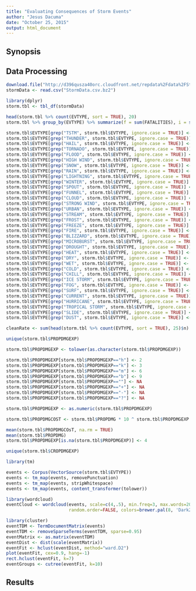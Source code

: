 ```yaml
---
title: "Evaluating Consequences of Storm Events"
author: "Jesus Dacuma"
date: "October 25, 2015"
output: html_document
---
```


## Synopsis

## Data Processing

```r
download.file("http://d396qusza40orc.cloudfront.net/repdata%2Fdata%2FStormData.csv.bz2", "StormData.csv.bz2")
stormData <- read.csv("StormData.csv.bz2")

library(dplyr)
storm.tbl <- tbl_df(stormData)
```

```r
head(storm.tbl %>% count(EVTYPE, sort = TRUE), 20)
storm.tbl %>% group_by(EVTYPE) %>% summarize(f = sum(FATALITIES), i = sum(INJURIES)) %>% arrange(desc(f), desc(i))

storm.tbl$EVTYPE[grep("TSTM", storm.tbl$EVTYPE, ignore.case = TRUE)] <- "TSTM WIND"
storm.tbl$EVTYPE[grep("THUNDER", storm.tbl$EVTYPE, ignore.case = TRUE)] <- "TSTM WIND"
storm.tbl$EVTYPE[grep("HAIL", storm.tbl$EVTYPE, ignore.case = TRUE)] <- "HAIL"
storm.tbl$EVTYPE[grep("TORNADO", storm.tbl$EVTYPE, ignore.case = TRUE)] <- "TORNADO"
storm.tbl$EVTYPE[grep("FLOOD", storm.tbl$EVTYPE, ignore.case = TRUE)] <- "FLOOD"
storm.tbl$EVTYPE[grep("HIGH WIND", storm.tbl$EVTYPE, ignore.case = TRUE)] <- "HIGH WIND"
storm.tbl$EVTYPE[grep("SNOW", storm.tbl$EVTYPE, ignore.case = TRUE)] <- "SNOW"
storm.tbl$EVTYPE[grep("RAIN", storm.tbl$EVTYPE, ignore.case = TRUE)] <- "RAIN"
storm.tbl$EVTYPE[grep("LIGHTNING", storm.tbl$EVTYPE, ignore.case = TRUE)] <- "LIGHTNING"
storm.tbl$EVTYPE[grep("WINTER", storm.tbl$EVTYPE, ignore.case = TRUE)] <- "WINTER STORM"
storm.tbl$EVTYPE[grep("SPOUT", storm.tbl$EVTYPE, ignore.case = TRUE)] <- "WATERSPOUT"
storm.tbl$EVTYPE[grep("FUNNEL", storm.tbl$EVTYPE, ignore.case = TRUE)] <- "FUNNEL CLOUD"
storm.tbl$EVTYPE[grep("CLOUD", storm.tbl$EVTYPE, ignore.case = TRUE)] <- "FUNNEL CLOUD"
storm.tbl$EVTYPE[grep("STRONG WIND", storm.tbl$EVTYPE, ignore.case = TRUE)] <- "STRONG WIND"
storm.tbl$EVTYPE[grep("URBAN", storm.tbl$EVTYPE, ignore.case = TRUE)] <- "URBAN/SML STREAM FLD"
storm.tbl$EVTYPE[grep("STREAM", storm.tbl$EVTYPE, ignore.case = TRUE)] <- "URBAN/SML STREAM FLD"
storm.tbl$EVTYPE[grep("FROST", storm.tbl$EVTYPE, ignore.case = TRUE)] <- "FROST/FREEZE"
storm.tbl$EVTYPE[grep("FREEZE", storm.tbl$EVTYPE, ignore.case = TRUE)] <- "FROST/FREEZE"
storm.tbl$EVTYPE[grep("FIRE", storm.tbl$EVTYPE, ignore.case = TRUE)] <- "WILDFIRE"
storm.tbl$EVTYPE[grep("BLIZZARD", storm.tbl$EVTYPE, ignore.case = TRUE)] <- "BLIZZARD"
storm.tbl$EVTYPE[grep("MICROBURST", storm.tbl$EVTYPE, ignore.case = TRUE)] <- "MICROBURST"
storm.tbl$EVTYPE[grep("DROUGHT", storm.tbl$EVTYPE, ignore.case = TRUE)] <- "DROUGHT/EXCESSIVE HEAT"
storm.tbl$EVTYPE[grep("HEAT", storm.tbl$EVTYPE, ignore.case = TRUE)] <- "DROUGHT/EXCESSIVE HEAT"
storm.tbl$EVTYPE[grep("DRY", storm.tbl$EVTYPE, ignore.case = TRUE)] <- "DROUGHT/EXCESSIVE HEAT"
storm.tbl$EVTYPE[grep("WET", storm.tbl$EVTYPE, ignore.case = TRUE)] <- "UNSEASONABLY WET"
storm.tbl$EVTYPE[grep("COLD", storm.tbl$EVTYPE, ignore.case = TRUE)] <- "EXTREME COLD/WIND CHILL"
storm.tbl$EVTYPE[grep("CHILL", storm.tbl$EVTYPE, ignore.case = TRUE)] <- "EXTREME COLD/WIND CHILL"
storm.tbl$EVTYPE[grep("ICE STORM", storm.tbl$EVTYPE, ignore.case = TRUE)] <- "ICE STORM"
storm.tbl$EVTYPE[grep("FOG", storm.tbl$EVTYPE, ignore.case = TRUE)] <- "DENSE FOG"
storm.tbl$EVTYPE[grep("SURF", storm.tbl$EVTYPE, ignore.case = TRUE)] <- "RIP CURRENTS/HEAVY SURF"
storm.tbl$EVTYPE[grep("CURRENT", storm.tbl$EVTYPE, ignore.case = TRUE)] <- "RIP CURRENTS/HEAVY SURF"
storm.tbl$EVTYPE[grep("HURRICANE", storm.tbl$EVTYPE, ignore.case = TRUE)] <- "HURRICANE"
storm.tbl$EVTYPE[grep("TROPICAL STORM", storm.tbl$EVTYPE, ignore.case = TRUE)] <- "TROPICAL STORM"
storm.tbl$EVTYPE[grep("SLIDE", storm.tbl$EVTYPE, ignore.case = TRUE)] <- "MUDSLIDE"
storm.tbl$EVTYPE[grep("DUST", storm.tbl$EVTYPE, ignore.case = TRUE)] <- "DUST STORM"

cleanRate <- sum(head(storm.tbl %>% count(EVTYPE, sort = TRUE), 25)$n) / nrow(storm.tbl)
```

```r
unique(storm.tbl$PROPDMGEXP)

storm.tbl$PROPDMGEXP <- tolower(as.character(storm.tbl$PROPDMGEXP))

storm.tbl$PROPDMGEXP[storm.tbl$PROPDMGEXP=="h"] <- 2
storm.tbl$PROPDMGEXP[storm.tbl$PROPDMGEXP=="k"] <- 3
storm.tbl$PROPDMGEXP[storm.tbl$PROPDMGEXP=="m"] <- 6
storm.tbl$PROPDMGEXP[storm.tbl$PROPDMGEXP=="b"] <- 9
storm.tbl$PROPDMGEXP[storm.tbl$PROPDMGEXP==""] <- NA
storm.tbl$PROPDMGEXP[storm.tbl$PROPDMGEXP=="+"] <- NA
storm.tbl$PROPDMGEXP[storm.tbl$PROPDMGEXP=="-"] <- NA
storm.tbl$PROPDMGEXP[storm.tbl$PROPDMGEXP=="?"] <- NA

storm.tbl$PROPDMGEXP <- as.numeric(storm.tbl$PROPDMGEXP)

storm.tbl$PROPDMGCOST <- storm.tbl$PROPDMG * 10 ^ storm.tbl$PROPDMGEXP

mean(storm.tbl$PROPDMGCOsT, na.rm = TRUE)
mean(storm.tbl$PROPDMG)
storm.tbl$PROPDMGEXP[is.na(storm.tbl$PROPDMGEXP)] <- 4

unique(storm.tbl$CROPDMGEXP)

```

```r
library(tm)

events <- Corpus(VectorSource(storm.tbl$EVTYPE))
events <- tm_map(events, removePunctuation)
events <- tm_map(events, stripWhitespace)
events <- tm_map(events, content_transformer(tolower))

library(wordcloud)
eventCloud <- wordcloud(events, scale=c(4,.5), min.freq=3, max.words=200, 
                        random.order=FALSE, colors=brewer.pal(8, 'Dark2'), ordered.colors=FALSE)

library(cluster)
eventTDM <- TermDocumentMatrix(events)
eventTDM <- removeSparseTerms(eventTDM, sparse=0.95)
eventMatrix <- as.matrix(eventTDM)
eventDist <- dist(scale(eventMatrix))
eventFit <- hclust(eventDist, method="ward.D2")
plot(eventFit, cex=0.9, hang=-1)
rect.hclust(eventFit, k=7)
eventGroups <- cutree(eventFit, k=10)
```

## Results